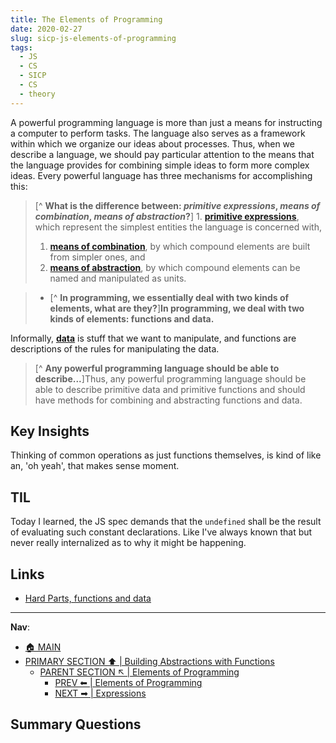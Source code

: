 ```yaml
---
title: The Elements of Programming
date: 2020-02-27
slug: sicp-js-elements-of-programming
tags:
  - JS
  - CS
  - SICP
  - CS
  - theory
---
```


A powerful programming language is more than just a means for instructing a computer to perform tasks. The language also serves as a framework within which we organize our ideas about processes. Thus, when we describe a language, we should pay particular attention to the means that the language provides for combining simple ideas to form more complex ideas. Every powerful language has three mechanisms for accomplishing this:

 >[^ **What is the difference between: _primitive expressions_, _means of combination_, _means of abstraction_?**] 1. [**primitive expressions**](), which represent the simplest entities the language is concerned with,
 > 1. [**means of combination**](), by which compound elements are built from simpler ones, and
 > 1. [**means of abstraction**](), by which compound elements can be named and manipulated as units.

 >* [^ **In programming, we essentially deal with two kinds of elements, what are they?**]**In programming, we deal with two kinds of elements: functions and data.**
 
 Informally, [**data**]() is stuff that we want to manipulate, and functions are descriptions of the rules for manipulating the data. 
 
 >[^ **Any powerful programming language should be able to describe...**]Thus, any powerful programming language should be able to describe primitive data and primitive functions and should have methods for combining and abstracting functions and data.
 
## Key Insights
Thinking of common operations as just functions themselves, is kind of like an, 'oh yeah', that makes sense moment.

## TIL 
Today I learned, the JS spec demands that the `undefined` shall be the result of evaluating such constant declarations. Like I've always known that but never really internalized as to why it might be happening. 

 
## Links
- [Hard Parts, functions and data](/hardparts-js-v2-javascript-principles)
-----
**Nav**: 
- [🏠 MAIN](sicp-js-main)
- [PRIMARY SECTION ⬆ | Building Abstractions with Functions](/sicp-js-building-abstractions-with-functions)
    - [PARENT SECTION ↖ | Elements of Programming](/sicp-js-elements-of-programming)
        - [PREV ⬅ | Elements of Programming](/sicp-js-elements-of-programming)
        - [NEXT ➡ | Expressions ](/sicp-js-expressions)

## Summary Questions

